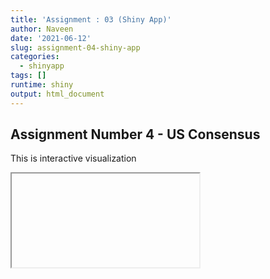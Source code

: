 ```yaml
---
title: 'Assignment : 03 (Shiny App)'
author: Naveen
date: '2021-06-12'
slug: assignment-04-shiny-app
categories:
  - shinyapp
tags: []
runtime: shiny
output: html_document
---
```



## Assignment Number 4 - US Consensus
This is interactive visualization 

<iframe> src= "https://naveenkapoor.shinyapps.io/DataAnalytics/" height = "1000" width = "100%" frameborder ="no" </iframe>
